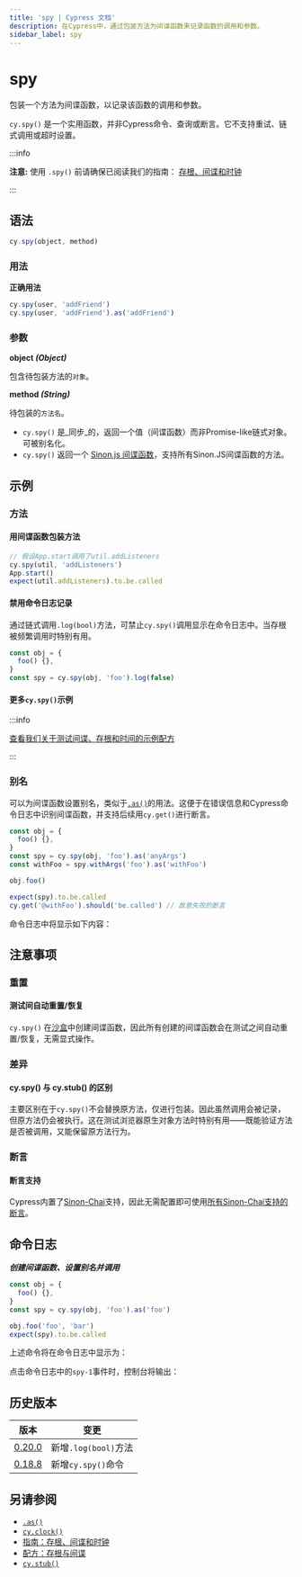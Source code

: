 ```yaml
---
title: 'spy | Cypress 文档'
description: 在Cypress中，通过包装方法为间谍函数来记录函数的调用和参数。
sidebar_label: spy
---
```


<ProductHeading product="app" />

# spy

包装一个方法为间谍函数，以记录该函数的调用和参数。

`cy.spy()` 是一个实用函数，并非Cypress命令、查询或断言。它不支持重试、链式调用或超时设置。

:::info

**注意:** 使用 `.spy()` 前请确保已阅读我们的指南：
[存根、间谍和时钟](/app/guides/stubs-spies-and-clocks)

:::

## 语法

```javascript
cy.spy(object, method)
```

### 用法

<Icon name="check-circle" color="green" /> **正确用法**

```javascript
cy.spy(user, 'addFriend')
cy.spy(user, 'addFriend').as('addFriend')
```

### 参数

<Icon name="angle-right" /> **object _(Object)_**

包含待包装方法的`对象`。

<Icon name="angle-right" /> **method _(String)_**

待包装的`方法名`。

<HeaderYields />

- `cy.spy()` 是_同步_的，返回一个值（间谍函数）而非Promise-like链式对象。可被别名化。
- `cy.spy()` 返回一个
  [Sinon.js 间谍函数](https://sinonjs.org/releases/v8/spies/)，支持所有Sinon.JS间谍函数的方法。

## 示例

### 方法

#### 用间谍函数包装方法

```javascript
// 假设App.start调用了util.addListeners
cy.spy(util, 'addListeners')
App.start()
expect(util.addListeners).to.be.called
```

#### 禁用命令日志记录

通过链式调用`.log(bool)`方法，可禁止`cy.spy()`调用显示在命令日志中。当存根被频繁调用时特别有用。

```javascript
const obj = {
  foo() {},
}
const spy = cy.spy(obj, 'foo').log(false)
```

#### 更多`cy.spy()`示例

:::info

[查看我们关于测试间谍、存根和时间的示例配方](/app/references/recipes#Stubbing-and-spying)

:::

### 别名

可以为间谍函数设置别名，类似于[`.as()`](/api/commands/as)的用法。这便于在错误信息和Cypress命令日志中识别间谍函数，并支持后续用`cy.get()`进行断言。

```javascript
const obj = {
  foo() {},
}
const spy = cy.spy(obj, 'foo').as('anyArgs')
const withFoo = spy.withArgs('foo').as('withFoo')

obj.foo()

expect(spy).to.be.called
cy.get('@withFoo').should('be.called') // 故意失败的断言
```

命令日志中将显示如下内容：

<DocsImage
  src="/img/api/spy/using-spy-with-alias.png"
  alt="带别名的间谍函数"
/>

## 注意事项

### 重置

#### 测试间自动重置/恢复

`cy.spy()` 在[沙盒](https://sinonjs.org/releases/v8/sandbox/)中创建间谍函数，因此所有创建的间谍函数会在测试之间自动重置/恢复，无需显式操作。

### 差异

#### cy.spy() 与 cy.stub() 的区别

主要区别在于`cy.spy()`不会替换原方法，仅进行包装。因此虽然调用会被记录，但原方法仍会被执行。这在测试浏览器原生对象方法时特别有用——既能验证方法是否被调用，又能保留原方法行为。

### 断言

#### 断言支持

Cypress内置了[Sinon-Chai](/app/references/bundled-libraries#Sinon-Chai)支持，因此无需配置即可使用[所有Sinon-Chai支持的断言](/app/references/assertions#Sinon-Chai)。

## 命令日志

**_创建间谍函数、设置别名并调用_**

```javascript
const obj = {
  foo() {},
}
const spy = cy.spy(obj, 'foo').as('foo')

obj.foo('foo', 'bar')
expect(spy).to.be.called
```

上述命令将在命令日志中显示为：

<DocsImage
  src="/img/api/spy/spying-shows-any-aliases-and-also-any-assertions-made.png"
  alt="命令日志中的间谍函数"
/>

点击命令日志中的`spy-1`事件时，控制台将输出：

<DocsImage
  src="/img/api/spy/console-shows-spy-arguments-calls-and-the-object-being-spied.png"
  alt="控制台日志中的间谍函数"
/>

## 历史版本

| 版本                                       | 变更                      |
| ------------------------------------------ | ------------------------- |
| [0.20.0](/app/references/changelog#0-20-0) | 新增`.log(bool)`方法      |
| [0.18.8](/app/references/changelog#0-18-8) | 新增`cy.spy()`命令        |

## 另请参阅

- [`.as()`](/api/commands/as)
- [`cy.clock()`](/api/commands/clock)
- [指南：存根、间谍和时钟](/app/guides/stubs-spies-and-clocks)
- [配方：存根与间谍](/app/references/recipes#Stubbing-and-spying)
- [`cy.stub()`](/api/commands/stub)